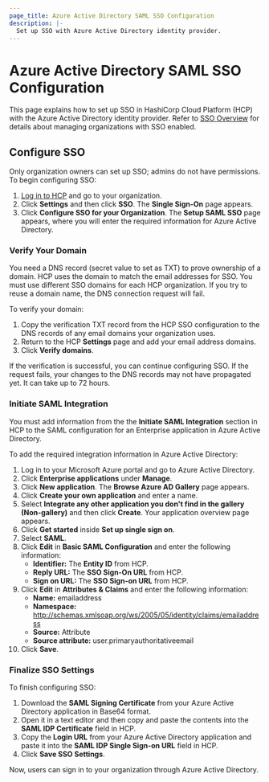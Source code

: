 ```yaml
---
page_title: Azure Active Directory SAML SSO Configuration
description: |-
  Set up SSO with Azure Active Directory identity provider.
---
```


# Azure Active Directory SAML SSO Configuration

This page explains how to set up SSO in HashiCorp Cloud Platform (HCP) with the Azure Active Directory identity provider. Refer to [SSO Overview](/hcp/docs/hcp/admin/iam/sso) for details about managing organizations with SSO enabled.

## Configure SSO

Only organization owners can set up SSO; admins do not have permissions. To begin configuring SSO:

1. [Log in to HCP](https://portal.cloud.hashicorp.com/) and go to your organization.
1. Click **Settings** and then click **SSO**. The **Single Sign-On** page appears.
1. Click **Configure SSO for your Organization**. The **Setup SAML SSO** page appears, where you will enter the required information for Azure Active Directory.

### Verify Your Domain

You need a DNS record (secret value to set as TXT) to prove ownership of a
domain. HCP uses the domain to match the email addresses for SSO. You must use different SSO domains for each HCP organization. If you try to reuse a domain name, the DNS connection request will fail.

To verify your domain:
1. Copy the verification TXT record from the HCP SSO configuration to the DNS records of any email domains your organization uses.
1. Return to the HCP **Settings** page and add your email address domains.
1. Click **Verify domains**.

If the verification is successful, you can continue configuring SSO. If the request fails, your changes to the DNS records may not have propagated yet. It can take up to 72 hours.

### Initiate SAML Integration

You must add information from the the **Initiate SAML Integration** section in HCP to the SAML configuration for an Enterprise application in Azure Active Directory.

To add the required integration information in Azure Active Directory:
1. Log in to your Microsoft Azure portal and go to Azure Active Directory.
1. Click **Enterprise applications** under **Manage**.
1. Click **New application**. The **Browse Azure AD Gallery** page appears.
1. Click **Create your own application** and enter a name.
1. Select **Integrate any other application you don't find in the gallery (Non-gallery)** and then click **Create**. Your application overview page appears.
1. Click **Get started** inside **Set up single sign on**.
1. Select **SAML**.
1. Click **Edit** in **Basic SAML Configuration** and enter the following information:
   - **Identifier:** The **Entity ID** from HCP.
   - **Reply URL:** The **SSO Sign-On URL** from HCP.
   - **Sign on URL:** The **SSO Sign-on URL** from HCP.
1. Click **Edit** in **Attributes & Claims** and enter the following information:
   - **Name:** emailaddress
   - **Namespace:** http://schemas.xmlsoap.org/ws/2005/05/identity/claims/emailaddress
   - **Source:** Attribute
   - **Source attribute:** user.primaryauthoritativeemail
1. Click **Save**.

### Finalize SSO Settings

To finish configuring SSO:
1. Download the **SAML Signing Certificate** from your Azure Active Directory application in Base64 format.
1. Open it in a text editor and then copy and paste the contents into the **SAML IDP Certificate** field in HCP.
1. Copy the **Login URL** from your Azure Active Directory application and paste it into the **SAML IDP Single Sign-on URL** field in HCP.
1. Click **Save SSO Settings**.

Now, users can sign in to your organization through Azure Active Directory.

